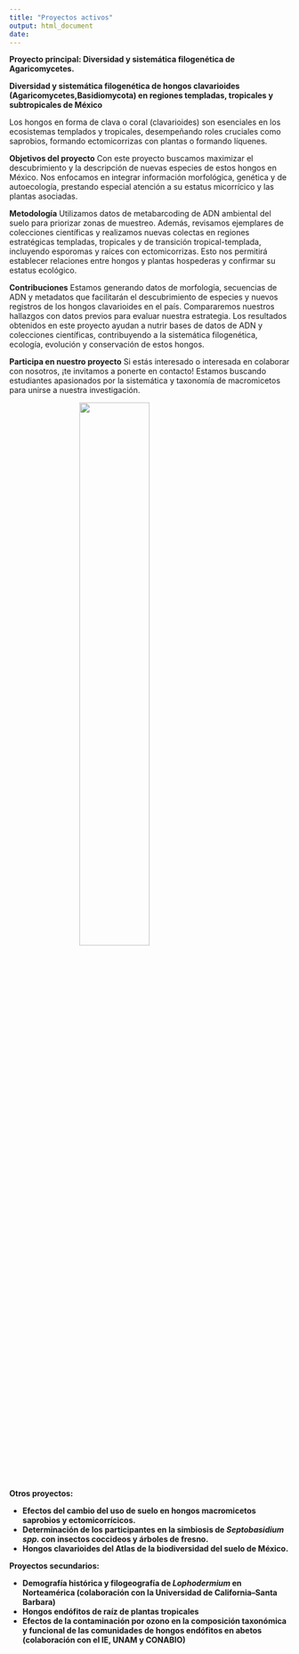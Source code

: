 ```yaml
---
title: "Proyectos activos"
output: html_document
date:
---
```

**Proyecto principal: Diversidad y sistemática filogenética de Agaricomycetes.**

**Diversidad y sistemática filogenética de hongos clavarioides (Agaricomycetes,Basidiomycota) en regiones templadas, tropicales y subtropicales de México**


Los hongos en forma de clava o coral (clavarioides) son esenciales en los ecosistemas templados y tropicales, desempeñando roles cruciales como saprobios, formando ectomicorrizas con plantas o formando líquenes. 

**Objetivos del proyecto**
Con este proyecto buscamos maximizar el descubrimiento y la descripción de nuevas especies de estos hongos en México. Nos enfocamos en integrar información morfológica, genética y de autoecología, prestando especial atención a su estatus micorrícico y las plantas asociadas.

**Metodología**
Utilizamos datos de metabarcoding de ADN ambiental del suelo para priorizar zonas de muestreo. Además, revisamos ejemplares de colecciones científicas y realizamos nuevas colectas en regiones estratégicas templadas, tropicales y de transición tropical-templada, incluyendo esporomas y raíces con ectomicorrizas. Esto nos permitirá establecer relaciones entre hongos y plantas hospederas y confirmar su estatus ecológico.

**Contribuciones**
Estamos generando datos de morfología, secuencias de ADN y metadatos que facilitarán el descubrimiento de especies y nuevos registros de los hongos clavarioides en el país. Compararemos nuestros hallazgos con datos previos para evaluar nuestra estrategia. Los resultados obtenidos en este proyecto ayudan a nutrir bases de datos de ADN y colecciones científicas, contribuyendo a la sistemática filogenética, ecología, evolución y conservación de estos hongos.

**Participa en nuestro proyecto**
Si estás interesado o interesada en colaborar con nosotros, ¡te invitamos a ponerte en contacto! Estamos buscando estudiantes apasionados por la sistemática y taxonomía de macromicetos para unirse a nuestra investigación.

![](./img/conv.png){width=50% style="display: block; margin: 0 auto;"}
**Otros proyectos:**

* **Efectos del cambio del uso de suelo en hongos macromicetos saprobios y ectomicorrícicos.**
* **Determinación de los participantes en la simbiosis de *Septobasidium spp.* con insectos coccideos y árboles de fresno.**
* **Hongos clavarioides del Atlas de la biodiversidad del suelo de México.**

**Proyectos secundarios:**

* **Demografía histórica y filogeografía de *Lophodermium* en Norteamérica (colaboración con la Universidad de California–Santa Barbara)**
* **Hongos endófitos de raíz de plantas tropicales**
* **Efectos de la contaminación por ozono en la composición taxonómica y funcional de las comunidades de hongos endófitos en abetos (colaboración con el IE, UNAM y CONABIO)**